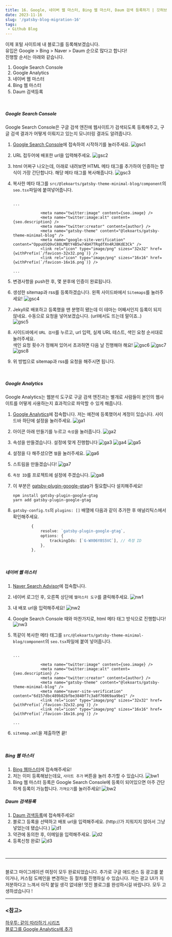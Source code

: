 ```yaml
---
title: 16. Google, 네이버 웹 마스터, Bing 웹 마스터, Daum 검색 등록하기 | 깃허브 블로그 Gatsby 'minimal-blog' 테마로 마이그레이션 하기
date: 2023-11-16
slug: '/gatsby-blog-migration-16'
tags:
 - Github Blog
---
```


이제 포털 사이트에 내 블로그를 등록해보겠습니다.  
유입은 Google > Bing > Naver > Daum 순으로 많다고 합니다!  
진행할 순서는 아래와 같습니다.

1. Google Search Console
2. Google Analytics
3. 네이버 웹 마스터
4. Bing 웹 마스터
5. Daum 검색등록

<br />

##### Google Search Console

Google Search Console은 구글 검색 엔진에 웹사이트가 검색되도록 등록해주고, 구글 검색 결과가 어떻게 이뤄지고 있는지 모니터링 결과도 알려줍니다.

1. [Google Search Console](https://search.google.com/search-console/about)에 접속하여 시작하기를 눌러주세요.
   ![gsc1](./gsc_1.png)

2. URL 접두어에 배포한 url을 입력해주세요.
   ![gsc2](./gsc_2.png)
3. html 어쩌구 나오는데, 아래로 내려보면 HTML 메타 태그를 추가하여 인증하는 방식이 가장 간단합니다. 해당 메타 태그를 복사해줍니다.
   ![gsc3](./gsc_3.png)
4. 복사한 메타 태그를 `src/@lekoarts/gatsby-theme-minimal-blog/component`의 `seo.tsx`파일에 붙여넣어줍니다.

   ```tsx title="src/@lekoarts/gatsby-theme-minimal-blog/component/seo.tsx" highlight=7

   ...

               <meta name="twitter:image" content={seo.image} />
               <meta name="twitter:image:alt" content={seo.description} />
               <meta name="twitter:creator" content={author} />
               <meta name="gatsby-theme" content="@lekoarts/gatsby-theme-minimal-blog" />
               <meta name="google-site-verification" content="OppuUSQ9vC88LMBtY4B5w74bH7TRqdfXn4RJ8KdE3Ck" />
               <link rel="icon" type="image/png" sizes="32x32" href={withPrefix(`/favicon-32x32.png`)} />
               <link rel="icon" type="image/png" sizes="16x16" href={withPrefix(`/favicon-16x16.png`)} />

   ...

   ```

5. 변경사항을 push한 후, 몇 분후에 인증이 완료됩니다.
6. 생성한 sitemap과 rss를 등록하겠습니다. 왼쪽 사이드바에서 `Sitemaps`를 눌러주세요!
   ![gsc4](./gsc_4.png)
7. Jekyll로 배포하고 등록했을 땐 분명히 됐는데 이 테마는 어째서인지 등록이 되지 않네요. 수동으로 요청을 넣어보겠습니다. (url에서도 뜨는데 말이죠..)  
   ![gsc5](./gsc_5.png)
8. 사이드바에서 `URL 검사`를 누르고, url 입력, 실제 URL 테스트, 색인 요청 순서대로 눌러주세요.  
   색인 요청 횟수가 정해져 있어서 초과하면 다음 날 진행해야 해요!
   ![gsc6](./gsc_6.png)
   ![gsc7](./gsc_7.png)
   ![gsc8](./gsc_8.png)
9. 위 방법으로 sitemap과 rss를 요청을 해주시면 됩니다.

<br />

##### Google Analytics

Google Analytics는 웹분석 도구로 구글 검색 엔진과는 별개로 사람들이 본인의 웹사이트를 어떻게 사용하는지 효과적으로 파악할 수 있게 해줍니다.

1. [Google Analytics](https://analytics.google.com/)에 접속합니다. 저는 예전에 등록했어서 계정이 있습니다. 사이드바 하단에 설정을 눌러주세요.
   ![ga1](./ga_1.png)
2. 아이콘 아래 만들기를 누르고 `속성`을 눌러줍니다.
   ![ga2](./ga_2.png)
3. 속성을 만들겠습니다. 설정에 맞게 진행합니다
   ![ga3](./ga_3.png)
   ![ga4](./ga_4.png)
   ![ga5](./ga_5.png)
4. 설정을 다 해주셨으면 `웹`을 눌러주세요.
   ![ga6](./ga_6.png)
5. 스트림을 만들겠습니다!
   ![ga7](./ga_7.png)
6. `측정 ID`를 프로젝트에 설정에 주겠습니다.
   ![ga8](./ga_8.png)
7. 이 부분은 [gatsby-plugin-google-gtag](https://www.gatsbyjs.com/plugins/gatsby-plugin-google-gtag/)가 필요합니다 설치해주세요!
   ```
   npm install gatsby-plugin-google-gtag
   yarn add gatsby-plugin-google-gtag
   ```
8. `gatsby-config.ts`의 `plugins: []` 배열에 다음과 같이 추가한 후 애널리틱스에서 확인해주세요.

   ```ts title="gatsby-config.ts"
           {
               resolve: `gatsby-plugin-google-gtag`,
               options: {
                   trackingIds: [`G-WX06Y8S5VC`], // 측정 ID
               },
           },
   ```

<br />

##### 네이버 웹 마스터

1. [Naver Search Advisor](https://searchadvisor.naver.com/)에 접속합니다.
2. 네이버 로그인 후, 오른쪽 상단에 `웹마스터 도구`를 클릭해주세요.
   ![nw1](./nw_1.png)
3. 내 배포 url을 입력해주세요!
   ![nw2](./nw_2.png)
4. Google Search Console 때와 마찬가지로, html 메타 태그 방식으로 진행합니다!
   ![nw3](./nw_3.png)
5. 똑같이 복사한 메타 태그를 `src/@lekoarts/gatsby-theme-minimal-blog/component`의 `seo.tsx`파일에 붙여 넣어줍니다.

   ```tsx title="src/@lekoarts/gatsby-theme-minimal-blog/component/seo.tsx" highlight=7

   ...

               <meta name="twitter:image" content={seo.image} />
               <meta name="twitter:image:alt" content={seo.description} />
               <meta name="twitter:creator" content={author} />
               <meta name="gatsby-theme" content="@lekoarts/gatsby-theme-minimal-blog" />
               <meta name="naver-site-verification" content="6d157dbc489b82bfbe3840f7c3a8f76069aa9be1" />
               <link rel="icon" type="image/png" sizes="32x32" href={withPrefix(`/favicon-32x32.png`)} />
               <link rel="icon" type="image/png" sizes="16x16" href={withPrefix(`/favicon-16x16.png`)} />

   ...

   ```

6. `sitemap.xml`을 제출하면 끝!

<br />

##### Bing 웹 마스터

1. [Bing 웹마스터](https://www.bing.com/webmasters)에 접속해주세요!
2. 저는 이미 등록해놨는데요, `사이트 추가` 버튼을 눌러 추가할 수 있습니다.
   ![bw1](./bw_1.png)
3. Bing 웹 마스터 등록은 Google Search Console에 등록이 되어있으면 아주 간단하게 등록이 가능합니다. `가져오기`를 눌러주세요!
   ![bw2](./bw_2.png)

##### Daum 검색등록

1. [Daum 검색등록](https://register.search.daum.net/index.daum)에 접속해주세요!
2. 블로그 등록을 선택하고 배포 url을 입력해주세요. (http://가 지워지지 않아서 그냥 넣었는데 됐습니다.)
   ![d1](./d_1.png)
3. 약관에 동의한 후, 이메일을 입력해주세요.
   ![d2](./d_2.png)
4. 등록신청 완료!
   ![d3](./d_3.png)

<br />

---

<br />
블로그 마이그레이션 여정이 모두 완료되었습니다. 추가로 구글 애드센스 등 광고를 붙이거나, 커스텀 도메인을 변경하는 등 절차를
진행하실 수 있습니다. 저는 광고 UI가 지저분하다고 느껴서 아직 붙일 생각 없네용! 멋진 블로그를 완성하시길 바랍니다. 모두 고생하셨습니다
!

<br />

---

### \<참고>

[하우투: 같이 따라하기 시리즈](https://devinlife.com/howto/)  
[블로그를 Google Analytics에 추가](https://ha-young.github.io/2020/gatsby/Add-Google-Analytics/)
